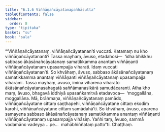 ```yaml
---
title: "6.1.6 Viññāṇañcāyatanapañhāsutta"
tableOfContents: false
sidebar:
  order: 8
type: "tipitaka"
basket: "su"
book: "sala"
---
```



<DynamicBreadcrumb />

<Division number="337" book="sala">

<Paragraph number="1389" book="sala">
“‘Viññāṇañcāyatanaṃ, viññāṇañcāyatanan’ti vuccati. Katamaṃ nu kho viññāṇañcāyatananti? Tassa mayhaṃ, āvuso, etadahosi—  ‘idha bhikkhu sabbaso ākāsānañcāyatanaṃ samatikkamma anantaṃ viññāṇanti viññāṇañcāyatanaṃ upasampajja viharati. Idaṃ vuccati viññāṇañcāyatanan’ti. So khvāhaṃ, āvuso, sabbaso ākāsānañcāyatanaṃ samatikkamma anantaṃ viññāṇanti viññāṇañcāyatanaṃ upasampajja viharāmi. Tassa mayhaṃ, āvuso, iminā vihārena viharato ākāsānañcāyatanasahagatā saññāmanasikārā samudācaranti.
</Paragraph>

<Paragraph number="1390" book="sala">
Atha kho maṃ, āvuso, bhagavā iddhiyā upasaṅkamitvā etadavoca—  ‘moggallāna, moggallāna. Mā, brāhmaṇa, viññāṇañcāyatanaṃ pamādo, viññāṇañcāyatane cittaṃ saṇṭhapehi, viññāṇañcāyatane cittaṃ ekodiṃ karohi, viññāṇañcāyatane cittaṃ samādahā’ti. So khvāhaṃ, āvuso, aparena samayena sabbaso ākāsānañcāyatanaṃ samatikkamma anantaṃ viññāṇanti viññāṇañcāyatanaṃ upasampajja vihāsiṃ. Yañhi taṃ, āvuso, sammā vadamāno vadeyya …pe…  mahābhiññataṃ patto”ti.

</Paragraph>
</Division>

<Paragraph number="1391" type="center" book="sala">
Chaṭṭhaṃ.
</Paragraph>
